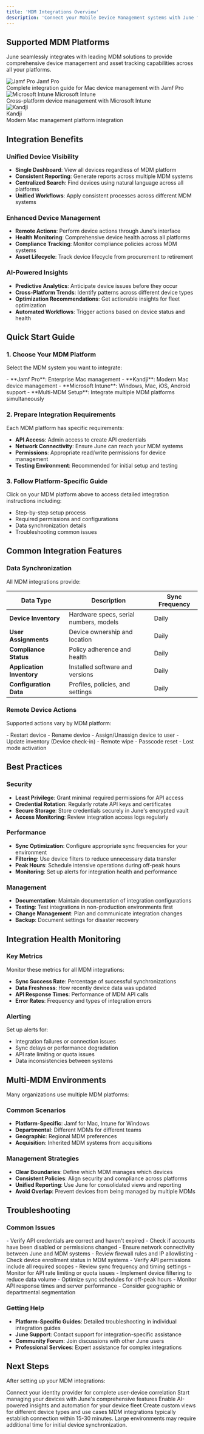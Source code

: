 ```yaml
---
title: 'MDM Integrations Overview'
description: 'Connect your Mobile Device Management systems with June for comprehensive device management'
---
```


## Supported MDM Platforms

June seamlessly integrates with leading MDM solutions to provide comprehensive device management and asset tracking capabilities across all your platforms.

<CardGroup cols={2}>
  <Card href="/integrations/jamf-pro">
    <div className="flex flex-row gap-2 mb-2"> 
      <img src="/images/jamf_logo.png" alt="Jamf Pro" width={25} height={25} />
      <span className="text-base font-bold text-white">Jamf Pro</span>
    </div>
    Complete integration guide for Mac device management with Jamf Pro
  </Card>
  
  <Card href="/integrations/microsoft-intune">
    <div className="flex flex-row gap-2 mb-2"> 
      <img src="/images/ms_entra_id_logo.png" alt="Microsoft Intune" width={25} height={25} />
      <span className="text-base font-bold text-white">Microsoft Intune</span>
    </div>
    Cross-platform device management with Microsoft Intune
  </Card>
  
  <Card href="/integrations/kandji">
    <div className="flex flex-row gap-2 mb-2">
      <div className="bg-white rounded-md p-1">
        <img src="/images/kandji_bee_dark.png" alt="Kandji" width={25} height={25} />
      </div>
      <div className="text-base font-bold text-white">Kandji</div>
    </div>
    Modern Mac management platform integration
  </Card>
  
</CardGroup>

## Integration Benefits

### Unified Device Visibility
- **Single Dashboard**: View all devices regardless of MDM platform
- **Consistent Reporting**: Generate reports across multiple MDM systems
- **Centralized Search**: Find devices using natural language across all platforms
- **Unified Workflows**: Apply consistent processes across different MDM systems

### Enhanced Device Management
- **Remote Actions**: Perform device actions through June's interface
- **Health Monitoring**: Comprehensive device health across all platforms
- **Compliance Tracking**: Monitor compliance policies across MDM systems
- **Asset Lifecycle**: Track device lifecycle from procurement to retirement

### AI-Powered Insights
- **Predictive Analytics**: Anticipate device issues before they occur
- **Cross-Platform Trends**: Identify patterns across different device types
- **Optimization Recommendations**: Get actionable insights for fleet optimization
- **Automated Workflows**: Trigger actions based on device status and health

## Quick Start Guide

### 1. Choose Your MDM Platform

Select the MDM system you want to integrate:

<Steps>
  <Step title="Mac Management">
    - **Jamf Pro**: Enterprise Mac management
    - **Kandji**: Modern Mac device management
  </Step>
  
  <Step title="Cross-Platform Management">
    - **Microsoft Intune**: Windows, Mac, iOS, Android support
  </Step>
  
  <Step title="Multiple Systems">
    - **Multi-MDM Setup**: Integrate multiple MDM platforms simultaneously
  </Step>
</Steps>

### 2. Prepare Integration Requirements

Each MDM platform has specific requirements:

- **API Access**: Admin access to create API credentials
- **Network Connectivity**: Ensure June can reach your MDM systems
- **Permissions**: Appropriate read/write permissions for device management
- **Testing Environment**: Recommended for initial setup and testing

### 3. Follow Platform-Specific Guide

Click on your MDM platform above to access detailed integration instructions including:
- Step-by-step setup process
- Required permissions and configurations
- Data synchronization details
- Troubleshooting common issues

## Common Integration Features

### Data Synchronization

All MDM integrations provide:

| Data Type | Description | Sync Frequency |
|-----------|-------------|----------------|
| **Device Inventory** | Hardware specs, serial numbers, models | Daily |
| **User Assignments** | Device ownership and location | Daily |
| **Compliance Status** | Policy adherence and health | Daily |
| **Application Inventory** | Installed software and versions | Daily |
| **Configuration Data** | Profiles, policies, and settings | Daily |

### Remote Device Actions

Supported actions vary by MDM platform:

<AccordionGroup>
  <Accordion title="Basic Actions">
    - Restart device
    - Rename device
    - Assign/Unassign device to user
    - Update inventory (Device check-in)
  </Accordion>
  
  <Accordion title="Security Actions (coming soon)">
    - Remote wipe
    - Passcode reset
    - Lost mode activation
  </Accordion>
</AccordionGroup>

## Best Practices

### Security
- **Least Privilege**: Grant minimal required permissions for API access
- **Credential Rotation**: Regularly rotate API keys and certificates
- **Secure Storage**: Store credentials securely in June's encrypted vault
- **Access Monitoring**: Review integration access logs regularly

### Performance
- **Sync Optimization**: Configure appropriate sync frequencies for your environment
- **Filtering**: Use device filters to reduce unnecessary data transfer
- **Peak Hours**: Schedule intensive operations during off-peak hours
- **Monitoring**: Set up alerts for integration health and performance

### Management
- **Documentation**: Maintain documentation of integration configurations
- **Testing**: Test integrations in non-production environments first
- **Change Management**: Plan and communicate integration changes
- **Backup**: Document settings for disaster recovery

## Integration Health Monitoring

### Key Metrics

Monitor these metrics for all MDM integrations:

- **Sync Success Rate**: Percentage of successful synchronizations
- **Data Freshness**: How recently device data was updated
- **API Response Times**: Performance of MDM API calls
- **Error Rates**: Frequency and types of integration errors

### Alerting

Set up alerts for:
- Integration failures or connection issues
- Sync delays or performance degradation
- API rate limiting or quota issues
- Data inconsistencies between systems

## Multi-MDM Environments

Many organizations use multiple MDM platforms:

### Common Scenarios
- **Platform-Specific**: Jamf for Mac, Intune for Windows
- **Departmental**: Different MDMs for different teams
- **Geographic**: Regional MDM preferences
- **Acquisition**: Inherited MDM systems from acquisitions

### Management Strategies
- **Clear Boundaries**: Define which MDM manages which devices
- **Consistent Policies**: Align security and compliance across platforms
- **Unified Reporting**: Use June for consolidated views and reporting
- **Avoid Overlap**: Prevent devices from being managed by multiple MDMs

## Troubleshooting

### Common Issues

<AccordionGroup>
  <Accordion title="Authentication Failures">
    - Verify API credentials are correct and haven't expired
    - Check if accounts have been disabled or permissions changed
    - Ensure network connectivity between June and MDM systems
    - Review firewall rules and IP allowlisting
  </Accordion>
  
  <Accordion title="Sync Problems">
    - Check device enrollment status in MDM systems
    - Verify API permissions include all required scopes
    - Review sync frequency and timing settings
    - Monitor for API rate limiting or quota issues
  </Accordion>
  
  <Accordion title="Performance Issues">
    - Implement device filtering to reduce data volume
    - Optimize sync schedules for off-peak hours
    - Monitor API response times and server performance
    - Consider geographic or departmental segmentation
  </Accordion>
</AccordionGroup>

### Getting Help

- **Platform-Specific Guides**: Detailed troubleshooting in individual integration guides
- **June Support**: Contact support for integration-specific assistance
- **Community Forum**: Join discussions with other June users
- **Professional Services**: Expert assistance for complex integrations

## Next Steps

After setting up your MDM integrations:

<CardGroup cols={2}>
  <Card title="Identity Provider Setup" href="/integrations/identity-providers">
    Connect your identity provider for complete user-device correlation
  </Card>
  
  <Card title="Device Management" href="/device-management/asset-discovery">
    Start managing your devices with June's comprehensive features
  </Card>
  
  <Card title="AI Insights" href="/ai-features/ai-insights">
    Enable AI-powered insights and automation for your device fleet
  </Card>
  
  <Card title="Custom Views" href="/smart-search/creating-custom-views">
    Create custom views for different device types and use cases
  </Card>
</CardGroup>

<Note>
MDM integrations typically establish connection within 15-30 minutes. Large environments may require additional time for initial device synchronization.
</Note> 